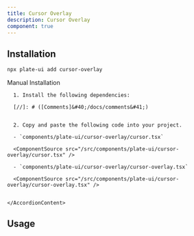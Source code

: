 ```yaml
---
title: Cursor Overlay
description: Cursor Overlay
component: true
---
```


[//]: # (<ComponentExample src="/src/components/examples/PlaygroundDemo.tsx">)
[//]: # (  <PlaygroundDemo />)
[//]: # (</ComponentExample>)

## Installation

```bash
npx plate-ui add cursor-overlay
```

<Accordion type="single" collapsible>
  <AccordionItem value="manual-installation">
    <AccordionTrigger>Manual Installation</AccordionTrigger>
    <AccordionContent>

      1. Install the following dependencies:

      [//]: # ([Comments]&#40;/docs/comments&#41;)


      2. Copy and paste the following code into your project.

      - `components/plate-ui/cursor-overlay/cursor.tsx`

      <ComponentSource src="/src/components/plate-ui/cursor-overlay/cursor.tsx" />

      - `components/plate-ui/cursor-overlay/cursor-overlay.tsx`

      <ComponentSource src="/src/components/plate-ui/cursor-overlay/cursor-overlay.tsx" />


    </AccordionContent>

  </AccordionItem>
</Accordion>

## Usage

```tsx
```

```tsx
```